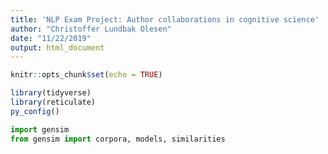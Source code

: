 ```yaml
---
title: 'NLP Exam Project: Author collaborations in cognitive science'
author: "Christoffer Lundbak Olesen"
date: "11/22/2019"
output: html_document
---
```


```r
knitr::opts_chunk$set(echo = TRUE)
```

```r
library(tidyverse)
library(reticulate)
py_config()
```

```python
import gensim
from gensim import corpora, models, similarities
```

